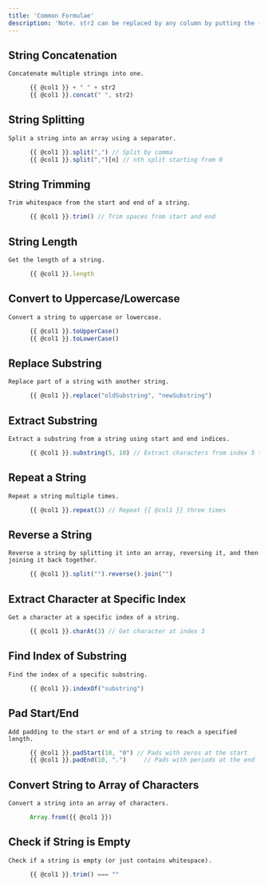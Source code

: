 ```yaml
---
title: 'Common Formulae'
description: 'Note. str2 can be replaced by any column by putting the {{ @column_name }} in place of it'
---
```



## String Concatenation
    Concatenate multiple strings into one.

```js
      {{ @col1 }} + " " + str2
      {{ @col1 }}.concat(" ", str2)
```

## String Splitting
    Split a string into an array using a separator.
```js
      {{ @col1 }}.split(",") // Split by comma
      {{ @col1 }}.split(",")[n] // nth split starting from 0 
```
## String Trimming
    Trim whitespace from the start and end of a string.
```js    
      {{ @col1 }}.trim() // Trim spaces from start and end
```
## String Length
    Get the length of a string.
```js
      {{ @col1 }}.length
```
## Convert to Uppercase/Lowercase
    Convert a string to uppercase or lowercase.
```js
      {{ @col1 }}.toUpperCase()
      {{ @col1 }}.toLowerCase()
```
## Replace Substring
    Replace part of a string with another string.
```js
      {{ @col1 }}.replace("oldSubstring", "newSubstring")
```
## Extract Substring
    Extract a substring from a string using start and end indices.
```js
      {{ @col1 }}.substring(5, 10) // Extract characters from index 5 to 10
```

## Repeat a String
    Repeat a string multiple times.
```js
      {{ @col1 }}.repeat(3) // Repeat {{ @col1 }} three times
```
## Reverse a String
    Reverse a string by splitting it into an array, reversing it, and then joining it back together.
```js
      {{ @col1 }}.split("").reverse().join("")
```
## Extract Character at Specific Index
    Get a character at a specific index of a string.
```js
      {{ @col1 }}.charAt(3) // Get character at index 3
```
## Find Index of Substring
    Find the index of a specific substring.
```js
      {{ @col1 }}.indexOf("substring")
```
## Pad Start/End
    Add padding to the start or end of a string to reach a specified length.
```js
      {{ @col1 }}.padStart(10, "0") // Pads with zeros at the start
      {{ @col1 }}.padEnd(10, ".")     // Pads with periods at the end
```
## Convert String to Array of Characters
    Convert a string into an array of characters.
```js
      Array.from({{ @col1 }})
```
## Check if String is Empty
    Check if a string is empty (or just contains whitespace).
```js
      {{ @col1 }}.trim() === ""
```
